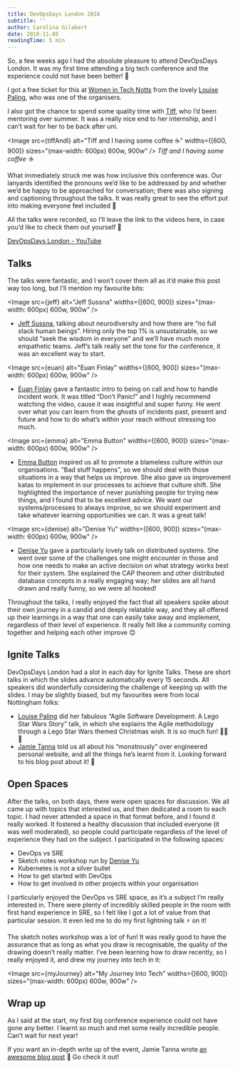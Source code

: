 ```yaml
---
title: DevOpsDays London 2018
subtitle: ''
author: Carolina Gilabert
date: 2018-11-05
readingTime: 5 min
---
```



So, a few weeks ago I had the absolute pleasure to attend DevOpsDays London. It was my first time attending a big tech conference and the experience could not have been better! 🙂

I got a free ticket for this at [Women in Tech Notts](https://www.meetup.com/Women-In-Tech-Nottingham/) from the lovely [Louise Paling](https://twitter.com/short_louise), who was one of the organisers.

I also got the chance to spend some quality time with [Tiff](https://twitter.com/tiffanyannl98), who I’d been mentoring over summer. It was a really nice end to her internship, and I can’t wait for her to be back after uni.

<Image
  src={tiffAndI}
  alt="Tiff and I having some coffee ☕️"
  widths={[600, 900]}
  sizes="(max-width: 600px) 600w, 900w"
/>
_Tiff and I having some coffee ☕️_

What immediately struck me was how inclusive this conference was. Our lanyards identified the pronouns we’d like to be addressed by and whether we’d be happy to be approached for conversation; there was also signing and captioning throughout the talks. It was really great to see the effort put into making everyone feel included 💖

All the talks were recorded, so I’ll leave the link to the videos here, in case you’d like to check them out yourself 🙂

[DevOpsDays London - YouTube](https://www.youtube.com/channel/UCNIOHOhgmypXQdkviMvMiSQ)

## Talks

The talks were fantastic, and I won’t cover them all as it’d make this post way too long, but I’ll mention my favourite bits:

<Image
  src={jeff}
  alt="Jeff Sussna"
  widths={[600, 900]}
  sizes="(max-width: 600px) 600w, 900w"
/>

- [Jeff Sussna](https://twitter.com/jeffsussna), talking about neurodiversity and how there are “no full stack human beings”. Hiring only the top 1% is unsustainable, so we should “seek the wisdom in everyone” and we’ll have much more empathetic teams.
  Jeff’s talk really set the tone for the conference, it was an excellent way to start.

<Image
  src={euan}
  alt="Euan Finlay"
  widths={[600, 900]}
  sizes="(max-width: 600px) 600w, 900w"
/>

- [Euan Finlay](https://twitter.com/efinlay24) gave a fantastic intro to being on call and how to handle incident work. It was titled “Don’t Panic!” and I highly recommend watching the video, cause it was insightful and super funny. He went over what you can learn from the ghosts of incidents past, present and future and how to do what’s within your reach without stressing too much.

<Image
  src={emma}
  alt="Emma Button"
  widths={[600, 900]}
  sizes="(max-width: 600px) 600w, 900w"
/>

- [Emma Button](https://twitter.com/growerofawesome) inspired us all to promote a blameless culture within our organisations. “Bad stuff happens”, so we should deal with those situations in a way that helps us improve. She also gave us improvement katas to implement in our processes to achieve that culture shift. She highlighted the importance of never punishing people for trying new things, and I found that to be excellent advice. We want our systems/processes to always improve, so we should experiment and take whatever learning opportunities we can. It was a great talk!

<Image
  src={denise}
  alt="Denise Yu"
  widths={[600, 900]}
  sizes="(max-width: 600px) 600w, 900w"
/>

- [Denise Yu](https://twitter.com/deniseyu21) gave a particularly lovely talk on distributed systems. She went over some of the challenges one might encounter in those and how one needs to make an active decision on what strategy works best for their system. She explained the CAP theorem and other distributed database concepts in a really engaging way; her slides are all hand drawn and really funny, so we were all hooked!

Throughout the talks, I really enjoyed the fact that all speakers spoke about their own journey in a candid and deeply relatable way, and they all offered up their learnings in a way that one can easily take away and implement, regardless of their level of experience. It really felt like a community coming together and helping each other improve 😊

## Ignite Talks

DevOpsDays London had a slot in each day for Ignite Talks. These are short talks in which the slides advance automatically every 15 seconds. All speakers did wonderfully considering the challenge of keeping up with the slides.
I may be slightly biased, but my favourites were from local Nottingham folks:

- [Louise Paling](https://twitter.com/short_louise) did her fabulous “Agile Software Development: A Lego Star Wars Story” talk, in which she explains the Agile methodology through a Lego Star Wars themed Christmas wish. It is so much fun! 🎅🎄🚀
- [Jamie Tanna](https://twitter.com/JamieTanna) told us all about his “monstrously” over engineered personal website, and all the things he’s learnt from it. Looking forward to his blog post about it! 🙂

## Open Spaces

After the talks, on both days, there were open spaces for discussion. We all came up with topics that interested us, and then dedicated a room to each topic. I had never attended a space in that format before, and I found it really worked. It fostered a healthy discussion that included everyone (it was well moderated), so people could participate regardless of the level of experience they had on the subject. I participated in the following spaces:

- DevOps vs SRE
- Sketch notes workshop run by [Denise Yu](https://twitter.com/deniseyu21)
- Kubernetes is not a silver bullet
- How to get started with DevOps
- How to get involved in other projects within your organisation

I particularly enjoyed the DevOps vs SRE space, as it’s a subject I’m really interested in. There were plenty of incredibly skilled people in the room with first hand experience in SRE, so I felt like I got a lot of value from that particular session. It even led me to do my first lightning talk ⚡️ on it!

The sketch notes workshop was a lot of fun! It was really good to have the assurance that as long as what you draw is recognisable, the quality of the drawing doesn’t really matter. I’ve been learning how to draw recently, so I really enjoyed it, and drew my journey into tech in it:

<Image
  src={myJourney}
  alt="My Journey Into Tech"
  widths={[600, 900]}
  sizes="(max-width: 600px) 600w, 900w"
/>

## Wrap up

As I said at the start, my first big conference experience could not have gone any better. I learnt so much and met some really incredible people. Can’t wait for next year!

If you want an in-depth write up of the event, Jamie Tanna wrote [an awesome blog post](https://www.jvt.me/posts/2018/10/25/devopsdays-london-2018/) 🙂 Go check it out!
